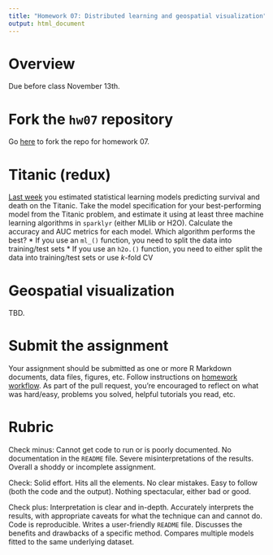 ```yaml
---
title: "Homework 07: Distributed learning and geospatial visualization"
output: html_document
---
```


# Overview

Due before class November 13th.

# Fork the `hw07` repository

Go [here](https://github.com/uc-cfss/hw07) to fork the repo for homework 07.

# Titanic (redux)

[Last week](hw06-stat-learn.html) you estimated statistical learning models predicting survival and death on the Titanic. Take the model specification for your best-performing model from the Titanic problem, and estimate it using at least three machine learning algorithms in `sparklyr` (either MLlib or H2O). Calculate the accuracy and AUC metrics for each model. Which algorithm performs the best?
    * If you use an `ml_()` function, you need to split the data into training/test sets
    * If you use an `h2o.()` function, you need to either split the data into training/test sets or use $k$-fold CV

# Geospatial visualization

TBD.

# Submit the assignment

Your assignment should be submitted as one or more R Markdown documents, data files, figures, etc. Follow instructions on [homework workflow](hw00_homework_guidelines.html#homework_workflow). As part of the pull request, you're encouraged to reflect on what was hard/easy, problems you solved, helpful tutorials you read, etc.

# Rubric

Check minus: Cannot get code to run or is poorly documented. No documentation in the `README` file. Severe misinterpretations of the results. Overall a shoddy or incomplete assignment.

Check: Solid effort. Hits all the elements. No clear mistakes. Easy to follow (both the code and the output). Nothing spectacular, either bad or good.

Check plus: Interpretation is clear and in-depth. Accurately interprets the results, with appropriate caveats for what the technique can and cannot do. Code is reproducible. Writes a user-friendly `README` file. Discusses the benefits and drawbacks of a specific method. Compares multiple models fitted to the same underlying dataset.
